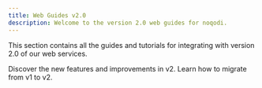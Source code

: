 ```yaml
---
title: Web Guides v2.0
description: Welcome to the version 2.0 web guides for noqodi.
---
```


This section contains all the guides and tutorials for integrating with version 2.0 of our web services.

<CardGrid>
    <Card title="What's New in v2" icon="lightbulb">
        Discover the new features and improvements in v2.
    </Card>
    <Card title="Migration Guide" icon="forward-arrow">
        Learn how to migrate from v1 to v2.
    </Card>
</CardGrid>